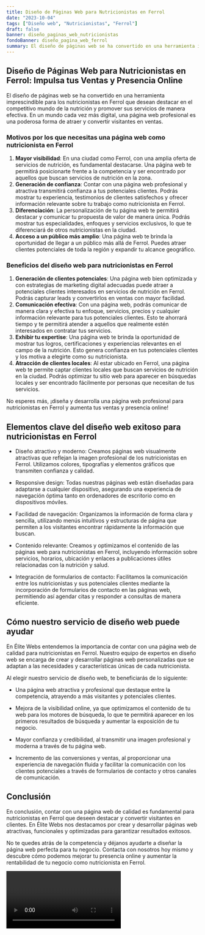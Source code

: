 ```yaml
---
title: Diseño de Páginas Web para Nutricionistas en Ferrol
date: "2023-10-04"
tags: ["Diseño web", "Nutricionistas", "Ferrol"]
draft: false
banner: diseño_paginas_web_nutricionistas
fondoBanner: diseño_pagina_web_ferrol
summary: El diseño de páginas web se ha convertido en una herramienta imprescindible para los nutricionistas en Ferrol que desean destacar en el competitivo mundo de la nutrición y promover sus servicios de manera efectiva. En un mundo cada vez más digital, una página web profesional es una poderosa forma de atraer y convertir visitantes en ventas.
---
```



## **Diseño de Páginas Web para Nutricionistas en Ferrol: Impulsa tus Ventas y Presencia Online**

El diseño de páginas web se ha convertido en una herramienta imprescindible para los nutricionistas en Ferrol que desean destacar en el competitivo mundo de la nutrición y promover sus servicios de manera efectiva. En un mundo cada vez más digital, una página web profesional es una poderosa forma de atraer y convertir visitantes en ventas.

### **Motivos por los que necesitas una página web como nutricionista en Ferrol**

1. **Mayor visibilidad**: En una ciudad como Ferrol, con una amplia oferta de servicios de nutrición, es fundamental destacarse. Una página web te permitirá posicionarte frente a la competencia y ser encontrado por aquellos que buscan servicios de nutrición en la zona.
2. **Generación de confianza**: Contar con una página web profesional y atractiva transmitirá confianza a tus potenciales clientes. Podrás mostrar tu experiencia, testimonios de clientes satisfechos y ofrecer información relevante sobre tu trabajo como nutricionista en Ferrol.
3. **Diferenciación**: La personalización de tu página web te permitirá destacar y comunicar tu propuesta de valor de manera única. Podrás mostrar tus especialidades, enfoques y servicios exclusivos, lo que te diferenciará de otros nutricionistas en la ciudad.
4. **Acceso a un público más amplio**: Una página web te brinda la oportunidad de llegar a un público más allá de Ferrol. Puedes atraer clientes potenciales de toda la región y expandir tu alcance geográfico.

### **Beneficios del diseño web para nutricionistas en Ferrol**

1. **Generación de clientes potenciales**: Una página web bien optimizada y con estrategias de marketing digital adecuadas puede atraer a potenciales clientes interesados en servicios de nutrición en Ferrol. Podrás capturar leads y convertirlos en ventas con mayor facilidad.
2. **Comunicación efectiva**: Con una página web, podrás comunicar de manera clara y efectiva tu enfoque, servicios, precios y cualquier información relevante para tus potenciales clientes. Esto te ahorrará tiempo y te permitirá atender a aquellos que realmente estén interesados en contratar tus servicios.
3. **Exhibir tu expertise**: Una página web te brinda la oportunidad de mostrar tus logros, certificaciones y experiencias relevantes en el campo de la nutrición. Esto genera confianza en tus potenciales clientes y los motiva a elegirte como su nutricionista.
4. **Atracción de clientes locales**: Al estar ubicado en Ferrol, una página web te permite captar clientes locales que buscan servicios de nutrición en la ciudad. Podrás optimizar tu sitio web para aparecer en búsquedas locales y ser encontrado fácilmente por personas que necesitan de tus servicios.

No esperes más, ¡diseña y desarrolla una página web profesional para nutricionistas en Ferrol y aumenta tus ventas y presencia online!

<GifSeo />

<Cta />

## Elementos clave del diseño web exitoso para nutricionistas en Ferrol

- Diseño atractivo y moderno: Creamos páginas web visualmente atractivas que reflejan la imagen profesional de los nutricionistas en Ferrol. Utilizamos colores, tipografías y elementos gráficos que transmiten confianza y calidad.

- Responsive design: Todas nuestras páginas web están diseñadas para adaptarse a cualquier dispositivo, asegurando una experiencia de navegación óptima tanto en ordenadores de escritorio como en dispositivos móviles.

- Facilidad de navegación: Organizamos la información de forma clara y sencilla, utilizando menús intuitivos y estructuras de página que permiten a los visitantes encontrar rápidamente la información que buscan.

- Contenido relevante: Creamos y optimizamos el contenido de las páginas web para nutricionistas en Ferrol, incluyendo información sobre servicios, horarios, ubicación y enlaces a publicaciones útiles relacionadas con la nutrición y salud.

- Integración de formularios de contacto: Facilitamos la comunicación entre los nutricionistas y sus potenciales clientes mediante la incorporación de formularios de contacto en las páginas web, permitiendo así agendar citas y responder a consultas de manera eficiente.

## Cómo nuestro servicio de diseño web puede ayudar

En Élite Webs entendemos la importancia de contar con una página web de calidad para nutricionistas en Ferrol. Nuestro equipo de expertos en diseño web se encarga de crear y desarrollar páginas web personalizadas que se adaptan a las necesidades y características únicas de cada nutricionista.

Al elegir nuestro servicio de diseño web, te beneficiarás de lo siguiente:

- Una página web atractiva y profesional que destaque entre la competencia, atrayendo a más visitantes y potenciales clientes.

- Mejora de la visibilidad online, ya que optimizamos el contenido de tu web para los motores de búsqueda, lo que te permitirá aparecer en los primeros resultados de búsqueda y aumentar la exposición de tu negocio.

- Mayor confianza y credibilidad, al transmitir una imagen profesional y moderna a través de tu página web.

- Incremento de las conversiones y ventas, al proporcionar una experiencia de navegación fluida y facilitar la comunicación con los clientes potenciales a través de formularios de contacto y otros canales de comunicación.

## Conclusión

En conclusión, contar con una página web de calidad es fundamental para nutricionistas en Ferrol que deseen destacar y convertir visitantes en clientes. En Élite Webs nos destacamos por crear y desarrollar páginas web atractivas, funcionales y optimizadas para garantizar resultados exitosos.

No te quedes atrás de la competencia y déjanos ayudarte a diseñar la página web perfecta para tu negocio. Contacta con nosotros hoy mismo y descubre cómo podemos mejorar tu presencia online y aumentar la rentabilidad de tu negocio como nutricionista en Ferrol.

<Video />

<CtaBot job="Nutricionistas" city="Ferrol" />

<Gmaps query="Ferrol+españa+maps" />
